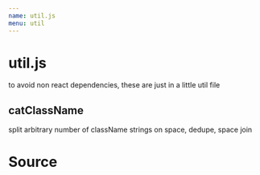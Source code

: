 ```yaml
---
name: util.js
menu: util
---
```



# util.js
to avoid non react dependencies, these are just in a little util file

## catClassName
split arbitrary number of className strings on space, dedupe, space join

# Source
<SourceDisplay source={source} />